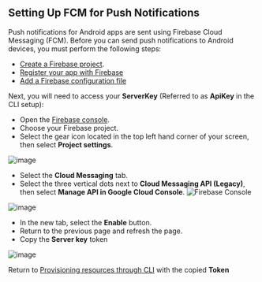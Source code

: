 ## Setting Up FCM for Push Notifications

Push notifications for Android apps are sent using Firebase Cloud Messaging (FCM). Before you can send push notifications to Android devices, you must perform the following steps:

- [Create a Firebase project](https://firebase.google.com/docs/cloud-messaging/android/first-message#create_a_firebase_project).
- [Register your app with Firebase](https://firebase.google.com/docs/cloud-messaging/android/first-message#register_your_app_with_firebase)
- [Add a Firebase configuration file](https://firebase.google.com/docs/cloud-messaging/android/first-message#add_a_firebase_configuration_file)

Next, you will need to access your **ServerKey** (Referred to as **ApiKey** in the CLI setup):

- Open the [Firebase console](https://console.firebase.google.com/).
- Choose your Firebase project.
- Select the gear icon located in the top left hand corner of your screen, then select **Project settings**.

![image](/images/push-notifications/setup-fcm/project-settings.png)

- Select the **Cloud Messaging** tab.
- Select the three vertical dots next to **Cloud Messaging API (Legacy)**, then select **Manage API in Google Cloud Console**. ![Firebase Console](/images/push-notifications/firebaseconsole.png)

![image](/images/push-notifications/setup-fcm/manage-api.png)

- In the new tab, select the **Enable** button.
- Return to the previous page and refresh the page.
- Copy the **Server key** token

![image](/images/push-notifications/setup-fcm/server-id.png)


Return to [Provisioning resources through CLI](/lib/push-notifications/getting-started/#provisioning-resources-through-cli) with the copied **Token**
